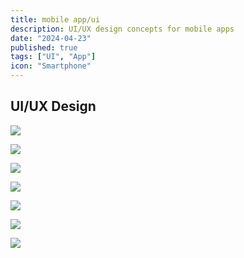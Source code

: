 ```yaml
---
title: mobile app/ui
description: UI/UX design concepts for mobile apps
date: "2024-04-23"
published: true
tags: ["UI", "App"]
icon: "Smartphone"
---
```


## UI/UX Design

![](/app-ui-1.webp)

![](/app-ui-2.webp)

![](/app-ui-3.webp)

![](/app-ui-4.webp)

![](/app-ui-5.webp)

![](/app-ui-6.webp)

![](/app-ui-7.webp)

